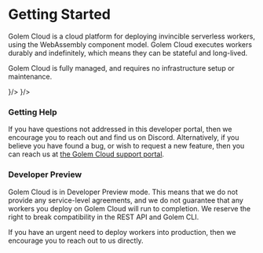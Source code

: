 
# Getting Started

Golem Cloud is a cloud platform for deploying invincible serverless workers, using the WebAssembly component model. Golem Cloud executes workers durably and indefinitely, which means they can be stateful and long-lived.

Golem Cloud is fully managed, and requires no infrastructure setup or maintenance.

<Cards>
  <Card title="Why Golem?" href="/getting-started/why-golem" icon={<HelpCircleIcon/>}/>
  <Card title="Quickstart" href="/getting-started/quickstart" icon={<PlayCircleIcon/>}/>
</Cards>

### Getting Help

If you have questions not addressed in this developer portal, then we encourage you to reach out and find us on Discord. Alternatively, if you believe you have found a bug, or wish to request a new feature, then you can reach us at [the Golem Cloud support portal](https://support.golem.cloud).

### Developer Preview

Golem Cloud is in Developer Preview mode. This means that we do not provide any service-level agreements, and we do not guarantee that any workers you deploy on Golem Cloud will run to completion. We reserve the right to break compatibility in the REST API and Golem CLI.

If you have an urgent need to deploy workers into production, then we encourage you to reach out to us directly.
